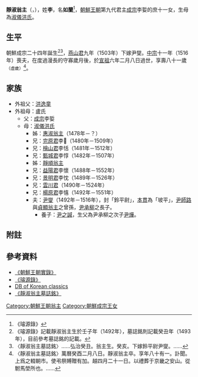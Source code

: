 '''靜淑翁主'''（{{kor|k='''정숙옹주'''}}，{{bd|1493年||1573年}}），姓'''李'''，名'''如蘭'''<ref>《璿源錄》</ref>，[[朝鮮王朝|朝鮮王朝]]第九代君主[[朝鮮成宗|成宗]]李娎的庶十一女，生母為[[淑儀洪氏_(朝鮮成宗)|淑儀洪氏]]。

==生平== 
朝鮮成宗二十四年誕生<ref>《璿源錄》記載靜淑翁主生於壬子年（1492年），墓誌銘則記載癸丑年（1493年），目前參考墓誌銘的記載。</ref><ref>〈靜淑翁主墓誌銘〉……弘治癸丑。翁主生。癸亥。下嫁鈴平尉尹燮。……</ref>，[[燕山君|燕山君]]九年（1503年）下嫁尹燮。[[朝鮮中宗|中宗]]十一年（1516年）喪夫，在度過漫長的守寡歲月後，於[[朝鮮|宣祖]]六年二月八日過世，享壽八十一歲<small>（虛歲）</small><ref>〈靜淑翁主墓誌銘〉萬曆癸酉二月八日。靜淑翁主卒。享年八十有一。訃聞。上爲之輟朝市。使弔祭賻贈有加。越四月二十一日。以禮葬于京畿之安山。從駙馬塋所也。……</ref>。
==家族==
*外祖父：[[洪逸童|洪逸童]]
*外祖母：盧氏
**父：[[朝鮮成宗|成宗]]李娎
**母：[[淑儀洪氏_(朝鮮成宗)|淑儀洪氏]]
***姊：[[惠淑翁主|惠淑翁主]]（1478年－？）
***兄：[[完原君|完原君]]李𢢝（1480年－1509年）
***兄：[[檜山君|檜山君]]李恬（1481年－1512年）
***兄：[[甄城君|甄城君]]李惇（1482年－1507年）
***姊：[[靜順翁主|靜順翁主]]
***兄：[[益陽君|益陽君]]李懷（1488年－1552年）
***兄：[[景明君|景明君]]李忱（1489年－1526年）
***兄：[[雲川君|雲川君]]（1490年－1524年）
***兄：[[楊原君|楊原君]]李憘（1492年－1551年）
***夫：[[尹燮|尹燮]]（1492年－1516年），封「鈴平尉」，[[本貫|本貫]]為「坡平」，[[尹師路|尹師路]]與[[貞顯翁主|貞顯翁主]]之曾孫，[[尹承柳|尹承柳]]之長子。
****養子：[[尹之諴|尹之諴]]，生父為尹承柳之次子[[尹燁|尹燁]]。

== 附註 ==
{{reflist}}

== 參考資料 ==
*[http://sillok.history.go.kr/main/main.jsp 《朝鮮王朝實錄》] {{Wayback|url=http://sillok.history.go.kr/main/main.jsp |date=20150905161523 }}
*[https://web.archive.org/web/20131004223554/http://royal.kostma.net/Ge/MainTree 《璿源錄》]
*[http://db.itkc.or.kr/ DB of Korean classics] {{Wayback|url=http://db.itkc.or.kr/ |date=20130113154534 }}
*[http://gsm.nricp.go.kr/_third/user/search/KBD007.jsp?ksmno=6129 《靜淑翁主墓誌銘》]

[[Category:朝鮮王朝翁主|Category:朝鮮王朝翁主]]
[[Category:朝鮮成宗王女|Category:朝鮮成宗王女]]